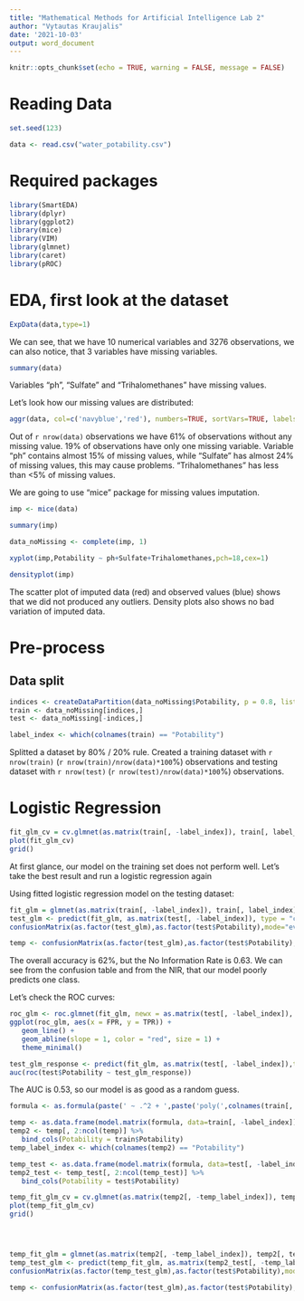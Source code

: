 ```yaml
---
title: "Mathematical Methods for Artificial Intelligence Lab 2"
author: "Vytautas Kraujalis"
date: '2021-10-03'
output: word_document
---
```


```r
knitr::opts_chunk$set(echo = TRUE, warning = FALSE, message = FALSE)
```


# Reading Data
```r
set.seed(123)

data <- read.csv("water_potability.csv")
```

# Required packages
```r
library(SmartEDA)
library(dplyr)
library(ggplot2)
library(mice)
library(VIM)
library(glmnet)
library(caret)
library(pROC)
```

# EDA, first look at the dataset
```r
ExpData(data,type=1)
```

We can see, that we have 10 numerical variables and 3276 observations, we can also notice, that 3 variables have missing variables.

```r
summary(data)
```

Variables "ph", "Sulfate" and "Trihalomethanes" have missing values. 


Let's look how our missing values are distributed:



```r
aggr(data, col=c('navyblue','red'), numbers=TRUE, sortVars=TRUE, labels=names(data), cex.axis=.7, gap=3, ylab=c("Histogram of missing data","Pattern"))
```

Out of `r nrow(data)` observations we have 61% of observations without any missing value. 19% of observations have only one missing variable. Variable "ph" contains almost 15% of missing values, while "Sulfate" has almost 24% of missing values, this may cause problems. "Trihalomethanes" has less than <5% of missing values.

We are going to use "mice" package for missing values imputation.
```r
imp <- mice(data)

summary(imp)
```

```r
data_noMissing <- complete(imp, 1)

xyplot(imp,Potability ~ ph+Sulfate+Trihalomethanes,pch=18,cex=1)

densityplot(imp)

```

The scatter plot of imputed data (red) and observed values (blue) shows that we did not produced any outliers. Density plots also shows no bad variation of imputed data.

# Pre-process
## Data split
```r
indices <- createDataPartition(data_noMissing$Potability, p = 0.8, list = FALSE)
train <- data_noMissing[indices,]
test <- data_noMissing[-indices,]

label_index <- which(colnames(train) == "Potability")
```

Splitted a dataset by 80% / 20% rule. Created a training dataset with `r nrow(train)` (`r nrow(train)/nrow(data)*100`%) observations and testing dataset with `r nrow(test)` (`r nrow(test)/nrow(data)*100`%) observations.


# Logistic Regression
```r
fit_glm_cv = cv.glmnet(as.matrix(train[, -label_index]), train[, label_index], family = "binomial", type.measure = "auc", keep = T, nfolds = 10)
plot(fit_glm_cv)
grid()
```

At first glance, our model on the training set does not perform well. Let's take the best result and run a logistic regression again

Using fitted logistic regression model on the testing dataset:
```r
fit_glm = glmnet(as.matrix(train[, -label_index]), train[, label_index], family = "binomial", lambda=fit_glm_cv$lambda.min)
test_glm <- predict(fit_glm, as.matrix(test[, -label_index]), type = "class")
confusionMatrix(as.factor(test_glm),as.factor(test$Potability),mode="everything")

temp <- confusionMatrix(as.factor(test_glm),as.factor(test$Potability),mode="everything")
```

The overall accuracy is 62%, but the No Information Rate is 0.63. We can see from the confusion table and from the NIR, that our model poorly predicts one class. 

Let's check the ROC curves:
```r
roc_glm <- roc.glmnet(fit_glm, newx = as.matrix(test[, -label_index]), newy=test$Potability)
ggplot(roc_glm, aes(x = FPR, y = TPR)) +
   geom_line() +
   geom_abline(slope = 1, color = "red", size = 1) +
   theme_minimal()

test_glm_response <- predict(fit_glm, as.matrix(test[, -label_index]),type="response")
auc(roc(test$Potability ~ test_glm_response))
```

The AUC is 0.53, so our model is as good as a random guess.

```r
formula <- as.formula(paste(' ~ .^2 + ',paste('poly(',colnames(train[, -label_index]),',2, raw=TRUE)[, 2]',collapse = ' + ')))

temp <- as.data.frame(model.matrix(formula, data=train[, -label_index]))
temp2 <- temp[, 2:ncol(temp)] %>% 
   bind_cols(Potability = train$Potability)
temp_label_index <- which(colnames(temp2) == "Potability")

temp_test <- as.data.frame(model.matrix(formula, data=test[, -label_index]))
temp2_test <- temp_test[, 2:ncol(temp_test)] %>% 
   bind_cols(Potability = test$Potability)

temp_fit_glm_cv = cv.glmnet(as.matrix(temp2[, -temp_label_index]), temp2[, temp_label_index], family = "binomial", type.measure = "auc", keep = T, nfolds = 10)
plot(temp_fit_glm_cv)
grid()




temp_fit_glm = glmnet(as.matrix(temp2[, -temp_label_index]), temp2[, temp_label_index], family = "binomial", lambda=temp_fit_glm_cv$lambda.min)
temp_test_glm <- predict(temp_fit_glm, as.matrix(temp2_test[, -temp_label_index]), type = "class")
confusionMatrix(as.factor(temp_test_glm),as.factor(test$Potability),mode="everything")

temp <- confusionMatrix(as.factor(test_glm),as.factor(test$Potability),mode="everything")

```

